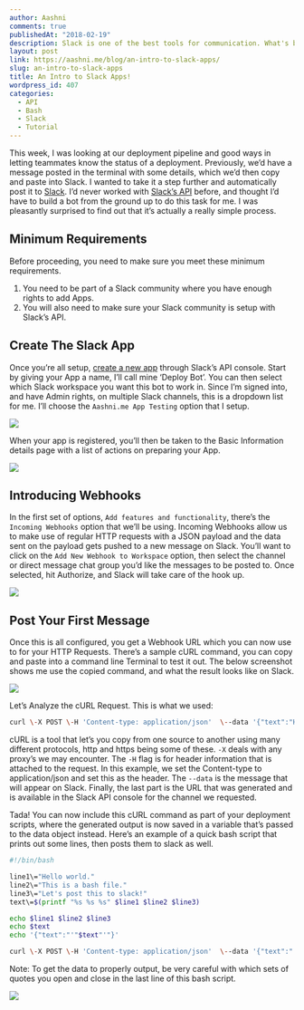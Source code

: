 ```yaml
---
author: Aashni
comments: true
publishedAt: "2018-02-19"
description: Slack is one of the best tools for communication. What's better is that it's fairly customizable, allowing you to make simple plugins and hacks unique for your company. Here's a guide on how to get started.
layout: post
link: https://aashni.me/blog/an-intro-to-slack-apps/
slug: an-intro-to-slack-apps
title: An Intro to Slack Apps!
wordpress_id: 407
categories:
  - API
  - Bash
  - Slack
  - Tutorial
---
```


This week, I was looking at our deployment pipeline and good ways in letting teammates know the status of a deployment. Previously, we’d have a message posted in the terminal with some details, which we’d then copy and paste into Slack. I wanted to take it a step further and automatically post it to [Slack](https://slack.com/). I’d never worked with [Slack’s API](https://api.slack.com) before, and thought I’d have to build a bot from the ground up to do this task for me. I was pleasantly surprised to find out that it’s actually a really simple process.

## Minimum Requirements

Before proceeding, you need to make sure you meet these minimum requirements.

1. You need to be part of a Slack community where you have enough rights to add Apps.
2. You will also need to make sure your Slack community is setup with Slack’s API.

## Create The Slack App

Once you’re all setup, [create a new app](https://api.slack.com/apps?new_app=1) through Slack’s API console. Start by giving your App a name, I’ll call mine ‘Deploy Bot’. You can then select which Slack workspace you want this bot to work in. Since I’m signed into, and have Admin rights, on multiple Slack channels, this is a dropdown list for me. I’ll choose the `Aashni.me App Testing` option that I setup.

[![](/images/oldblogs/Screen-Shot-2018-02-18-at-11.29.18-PM.png)](/images/oldblogs/Screen-Shot-2018-02-18-at-11.29.18-PM.png)

When your app is registered, you’ll then be taken to the Basic Information details page with a list of actions on preparing your App.

[![](/images/oldblogs/Screen-Shot-2018-02-18-at-11.30.16-PM.png)](/images/oldblogs/Screen-Shot-2018-02-18-at-11.30.16-PM.png)

## Introducing Webhooks

In the first set of options, `Add features and functionality`, there’s the `Incoming Webhooks` option that we’ll be using. Incoming Webhooks allow us to make use of regular HTTP requests with a JSON payload and the data sent on the payload gets pushed to a new message on Slack. You’ll want to click on the `Add New Webhook to Workspace` option, then select the channel or direct message chat group you’d like the messages to be posted to. Once selected, hit Authorize, and Slack will take care of the hook up.

[![](/images/oldblogs/Screen-Shot-2018-02-19-at-2.39.33-AM.png)](/images/oldblogs/Screen-Shot-2018-02-19-at-2.39.33-AM.png)

## Post Your First Message

Once this is all configured, you get a Webhook URL which you can now use to for your HTTP Requests. There’s a sample cURL command, you can copy and paste into a command line Terminal to test it out. The below screenshot shows me use the copied command, and what the result looks like on Slack.

[![](/images/oldblogs/Screen-Shot-2018-02-19-at-2.45.05-AM.png)](/images/oldblogs/Screen-Shot-2018-02-19-at-2.45.05-AM.png)

Let’s Analyze the cURL Request. This is what we used:

```bash
curl \-X POST \-H 'Content-type: application/json'  \--data '{"text":"Hello, World!"}'  <Slack  Hook URL: https://hooks.slack.com/\_\_\_\_\_\_\_\_\_\_>
```

cURL is a tool that let’s you copy from one source to another using many different protocols, http and https being some of these. `-X` deals with any proxy’s we may encounter. The `-H` flag is for header information that is attached to the request. In this example, we set the Content-type to application/json and set this as the header. The `--data` is the message that will appear on Slack. Finally, the last part is the URL that was generated and is available in the Slack API console for the channel we requested.

Tada! You can now include this cURL command as part of your deployment scripts, where the generated output is now saved in a variable that’s passed to the data object instead. Here’s an example of a quick bash script that prints out some lines, then posts them to slack as well.

```bash
#!/bin/bash

line1\="Hello world."
line2\="This is a bash file."
line3\="Let's post this to slack!"
text\=$(printf "%s %s %s" $line1 $line2 $line3)

echo $line1 $line2 $line3
echo $text
echo '{"text":"'"$text"'"}'

curl \-X POST \-H 'Content-type: application/json'  \--data '{"text":"'"$text"'"}'  <INSERT SLACK HOOK API URL\>
```

Note: To get the data to properly output, be very careful with which sets of quotes you open and close in the last line of this bash script.

[![](/images/oldblogs/Screen-Shot-2018-02-19-at-3.27.14-AM.png)](/images/oldblogs/Screen-Shot-2018-02-19-at-3.27.14-AM.png)
